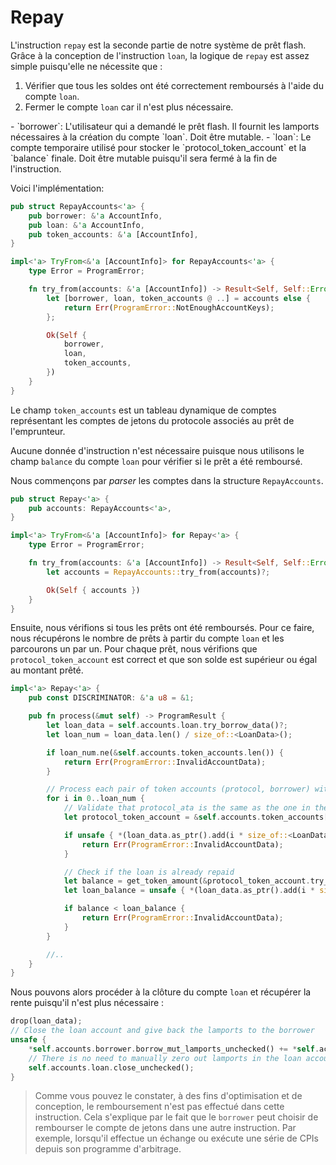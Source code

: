 # Repay

L'instruction `repay` est la seconde partie de notre système de prêt flash. Grâce à la conception de l'instruction `loan`, la logique de `repay` est assez simple puisqu'elle ne nécessite que :
1. Vérifier que tous les soldes ont été correctement remboursés à l'aide du compte `loan`.
2. Fermer le compte `loan` car il n'est plus nécessaire.

<ArticleSection name="Comptes Nécessaires" id="required-accounts" level="h2" />
- `borrower`: L'utilisateur qui a demandé le prêt flash. Il fournit les lamports nécessaires à la création du compte `loan`. Doit être mutable.
- `loan`: Le compte temporaire utilisé pour stocker le `protocol_token_account` et la `balance` finale. Doit être mutable puisqu'il sera fermé à la fin de l'instruction.

Voici l'implémentation:

```rust
pub struct RepayAccounts<'a> {
    pub borrower: &'a AccountInfo,
    pub loan: &'a AccountInfo,
    pub token_accounts: &'a [AccountInfo],
}

impl<'a> TryFrom<&'a [AccountInfo]> for RepayAccounts<'a> {
    type Error = ProgramError;

    fn try_from(accounts: &'a [AccountInfo]) -> Result<Self, Self::Error> {
        let [borrower, loan, token_accounts @ ..] = accounts else {
            return Err(ProgramError::NotEnoughAccountKeys);
        };

        Ok(Self {
            borrower,
            loan,
            token_accounts,
        })
    }
}
```

Le champ `token_accounts` est un tableau dynamique de comptes représentant les comptes de jetons du protocole associés au prêt de l'emprunteur.

<ArticleSection name="Données d'Instruction" id="instruction-data" level="h2" />

Aucune donnée d'instruction n'est nécessaire puisque nous utilisons le champ `balance` du compte `loan` pour vérifier si le prêt a été remboursé.

<ArticleSection name="Logique d'Instruction" id="instruction-logic" level="h2" />

Nous commençons par *parser* les comptes dans la structure `RepayAccounts`.

```rust
pub struct Repay<'a> {
    pub accounts: RepayAccounts<'a>,
}

impl<'a> TryFrom<&'a [AccountInfo]> for Repay<'a> {
    type Error = ProgramError;

    fn try_from(accounts: &'a [AccountInfo]) -> Result<Self, Self::Error> {
        let accounts = RepayAccounts::try_from(accounts)?;

        Ok(Self { accounts })
    }
}

```

Ensuite, nous vérifions si tous les prêts ont été remboursés. Pour ce faire, nous récupérons le nombre de prêts à partir du compte `loan` et les parcourons un par un. Pour chaque prêt, nous vérifions que `protocol_token_account` est correct et que son solde est supérieur ou égal au montant prêté.

```rust
impl<'a> Repay<'a> {
    pub const DISCRIMINATOR: &'a u8 = &1;

    pub fn process(&mut self) -> ProgramResult {
        let loan_data = self.accounts.loan.try_borrow_data()?;
        let loan_num = loan_data.len() / size_of::<LoanData>();

        if loan_num.ne(&self.accounts.token_accounts.len()) {
            return Err(ProgramError::InvalidAccountData);
        }

        // Process each pair of token accounts (protocol, borrower) with corresponding amounts
        for i in 0..loan_num {
            // Validate that protocol_ata is the same as the one in the loan account
            let protocol_token_account = &self.accounts.token_accounts[i];

            if unsafe { *(loan_data.as_ptr().add(i * size_of::<LoanData>()) as *const [u8; 32]) } != *protocol_token_account.key() {
                return Err(ProgramError::InvalidAccountData);
            }

            // Check if the loan is already repaid
            let balance = get_token_amount(&protocol_token_account.try_borrow_data()?)?;
            let loan_balance = unsafe { *(loan_data.as_ptr().add(i * size_of::<LoanData>() + size_of::<[u8; 32]>()) as *const u64) };

            if balance < loan_balance {
                return Err(ProgramError::InvalidAccountData);
            }
        }

        //..
    }
}
```

Nous pouvons alors procéder à la clôture du compte `loan` et récupérer la rente puisqu'il n'est plus nécessaire :

```rust
drop(loan_data);
// Close the loan account and give back the lamports to the borrower
unsafe {
    *self.accounts.borrower.borrow_mut_lamports_unchecked() += *self.accounts.loan.borrow_lamports_unchecked();
    // There is no need to manually zero out lamports in the loan account because it is done in the close_unchecked function
    self.accounts.loan.close_unchecked();
}
```

> Comme vous pouvez le constater, à des fins d'optimisation et de conception, le remboursement n'est pas effectué dans cette instruction. Cela s'explique par le fait que le `borrower` peut choisir de rembourser le compte de jetons dans une autre instruction. Par exemple, lorsqu'il effectue un échange ou exécute une série de CPIs depuis son programme d'arbitrage.
